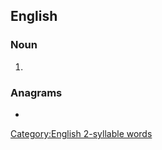 ==English==

===Noun===
{{head|en|noun plural form}}

# {{plural of|payer|lang=en}}

===Anagrams===
* {{l|en|repays}}

[[Category:English 2-syllable words]]